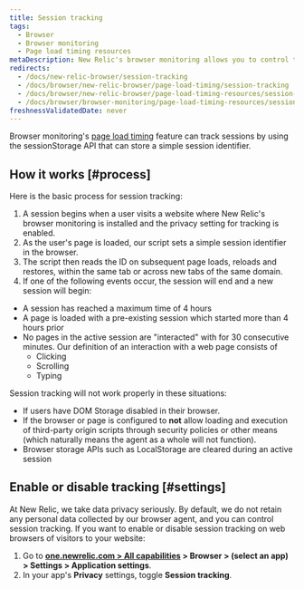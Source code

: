```yaml
---
title: Session tracking
tags:
  - Browser
  - Browser monitoring
  - Page load timing resources
metaDescription: New Relic's browser monitoring allows you to control tracking of user session IDs on your website.
redirects:
  - /docs/new-relic-browser/session-tracking
  - /docs/browser/new-relic-browser/page-load-timing/session-tracking
  - /docs/browser/new-relic-browser/page-load-timing-resources/session-tracking
  - /docs/browser/browser-monitoring/page-load-timing-resources/session-tracking
freshnessValidatedDate: never
---
```


Browser monitoring's [page load timing](/docs/browser/new-relic-browser/page-load-timing-resources/page-load-timing-process) feature can track sessions by using the sessionStorage API that can store a simple session identifier.

## How it works [#process]

Here is the basic process for session tracking:

1. A session begins when a user visits a website where New Relic's browser monitoring is installed and the privacy setting for tracking is enabled.
2. As the user's page is loaded, our <InlinePopover type="browser" /> script sets a simple session identifier in the browser.
3. The script then reads the ID on subsequent page loads, reloads and restores, within the same tab or across new tabs of the same domain.
4. If one of the following events occur, the session will end and a new session will begin:
  - A session has reached a maximum time of 4 hours
  - A page is loaded with a pre-existing session which started more than 4 hours prior 
  - No pages in the active session are "interacted" with for 30 consecutive minutes. Our definition of an interaction with a web page consists of
    - Clicking
    - Scrolling
    - Typing

Session tracking will not work properly in these situations:

* If users have DOM Storage disabled in their browser.
* If the browser or page is configured to **not** allow loading and execution of third-party origin scripts through security policies or other means (which naturally means the agent as a whole will not function).
* Browser storage APIs such as LocalStorage are cleared during an active session

## Enable or disable tracking [#settings]

At New Relic, we take data privacy seriously. By default, we do not retain any personal data collected by our browser agent, and you can control session tracking.  If you want to enable or disable session tracking on web browsers of visitors to your website:

1. Go to <DNT>**[one.newrelic.com > All capabilities](https://one.newrelic.com/all-capabilities) > Browser > (select an app) > Settings > Application settings**</DNT>.
2. In your app's <DNT>**Privacy**</DNT> settings, toggle <DNT>**Session tracking**</DNT>.
